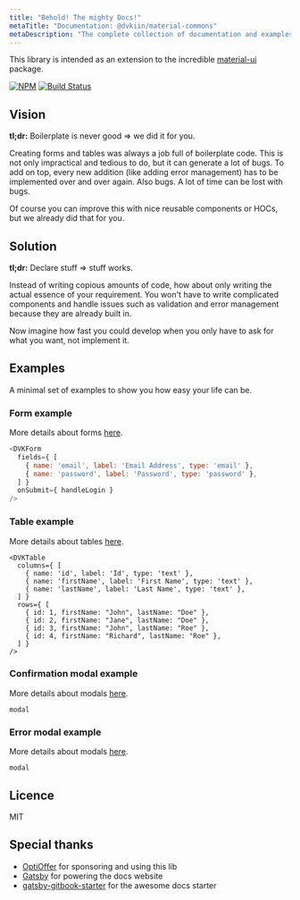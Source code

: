 ```yaml
---
title: "Behold! The mighty Docs!"
metaTitle: "Documentation: @dvkiin/material-commons"
metaDescription: "The complete collection of documentation and examples for @dvkiin/material-common react library."
---
```


This library is intended as an extension to the incredible [material-ui](https://material-ui.com/) package.

[![NPM](https://img.shields.io/npm/v/@dvkiin/material-commons.svg)](https://www.npmjs.com/package/@dvkiin/material-commons)
[![Build Status](https://travis-ci.com/bogdibota/material-commons.svg?branch=master)](https://travis-ci.com/bogdibota/material-commons)


## Vision
**tl;dr:** Boilerplate is never good => we did it for you.

Creating forms and tables was always a job full of boilerplate code. This is not only impractical and tedious to do, but it can generate a lot of bugs.
To add on top, every new addition (like adding error management) has to be implemented over and over again. Also bugs. A lot of time can be lost with bugs.

Of course you can improve this with nice reusable components or HOCs, but we already did that for you.


## Solution
**tl;dr:** Declare stuff => stuff works.

Instead of writing copious amounts of code, how about only writing the actual essence of your requirement.
You won't have to write complicated components and handle issues such as validation and error management because they are already built in.

Now imagine how fast you could develop when you only have to ask for what you want, not implement it.

## Examples

A minimal set of examples to show you how easy your life can be.

### Form example

More details about forms [here](/form).

```javascript
<DVKForm
  fields={ [
    { name: 'email', label: 'Email Address', type: 'email' },
    { name: 'password', label: 'Password', type: 'password' },
  ] }
  onSubmit={ handleLogin }
/>
```

### Table example

More details about tables [here](/table).

```
<DVKTable
  columns={ [
    { name: 'id', label: 'Id', type: 'text' },
    { name: 'firstName', label: 'First Name', type: 'text' },
    { name: 'lastName', label: 'Last Name', type: 'text' },
  ] }
  rows={ [
    { id: 1, firstName: "John", lastName: "Doe" },
    { id: 2, firstName: "Jane", lastName: "Doe" },
    { id: 3, firstName: "John", lastName: "Roe" },
    { id: 4, firstName: "Richard", lastName: "Roe" },
  ] }
/>
```

### Confirmation modal example

More details about modals [here](/modal).
```
modal
```

### Error modal example

More details about modals [here](/modal).
```
modal
```

## Licence

MIT

## Special thanks

 - [OptiOffer](https://optioffer.com) for sponsoring and using this lib
 - [Gatsby](https://www.gatsbyjs.org) for powering the docs website
 - [gatsby-gitbook-starter](https://github.com/hasura/gatsby-gitbook-starter) for the awesome docs starter
